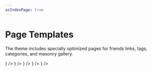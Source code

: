 ```yaml
---
asIndexPage: true
---
```



# Page Templates

The theme includes specially optimized pages for friends links, tags, categories, and masonry gallery.


<Cards>
  <Cards.Card title="Friends Links" href="/page_templates/friends" icon={<Users />} />
  <Cards.Card title="Tags" href="/page_templates/tags" icon={<Tag />} />
  <Cards.Card title="Categories" href="/page_templates/categories" icon={<FolderTree />} />
  <Cards.Card title="Masonry Gallery" href="/page_templates/masonry" icon={<Grid />} />
  <Cards.Card title="Bookmarks" href="/page_templates/bookmarks" icon={<Bookmark />} />
</Cards>
